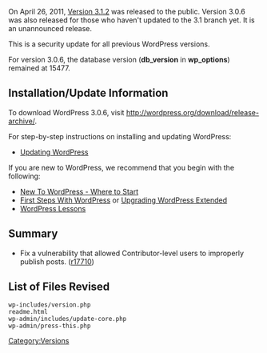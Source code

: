 {{Languages|
{{en|Version 3.0.6}}
{{ru|Версия 3.0.6}}
{{th|รุ่น 3.0.6}}
}}

On April 26, 2011, [[Version 3.1.2]] was released to the public. Version 3.0.6 was also released for those who haven't updated to the 3.1 branch yet. It is an unannounced release.

This is a security update for all previous WordPress versions.

For version 3.0.6, the database version ('''db_version''' in '''wp_options''') remained at 15477.

==Installation/Update Information==
To download WordPress 3.0.6, visit http://wordpress.org/download/release-archive/.

For step-by-step instructions on installing and updating WordPress:
* [[Updating WordPress]]

If you are new to WordPress, we recommend that you begin with the following:
* [[New To WordPress - Where to Start]]
* [[First Steps With WordPress]] or [[Upgrading WordPress Extended]]
* [[WordPress Lessons]]

== Summary ==
* Fix a vulnerability that allowed Contributor-level users to improperly publish posts. ([http://core.trac.wordpress.org/changeset/17710 r17710])

==List of Files Revised==
<pre>
wp-includes/version.php
readme.html
wp-admin/includes/update-core.php
wp-admin/press-this.php
</pre>

{{Versions}}

[[Category:Versions]]